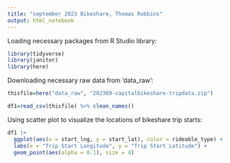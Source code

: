 ```yaml
---
title: "september 2023 Bikeshare, Thomas Robbins"
output: html_notebook
---
```


Loading necessary packages from R Studio library:
```r

library(tidyverse)
library(janitor)
library(here)

```

Downloading necessary raw data from 'data_raw':
```r

thisfile=here("data_raw", "202309-capitalbikeshare-tripdata.zip")

df1=read_csv(thisfile) %>% clean_names()

```

Using scatter plot to visualize the locations of bikeshare trip starts:
```r

df1 |>
  ggplot(aes(x = start_lng, y = start_lat), color = rideable_type) + 
  labs(x = "Trip Start Longitude", y = "Trip Start Latitude") +
  geom_point(aes(alpha = 0.1), size = 4)

```

